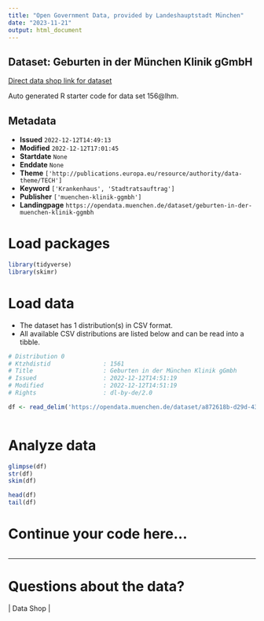 ```yaml
---
title: "Open Government Data, provided by Landeshauptstadt München"
date: "2023-11-21"
output: html_document
---
```


## Dataset: Geburten in der München Klinik gGmbH

[Direct data shop link for dataset](https://opendata.muenchen.de/dataset/geburten-in-der-muenchen-klinik-ggmbh)

Auto generated R starter code for data set 156@lhm.

## Metadata

- **Issued** `2022-12-12T14:49:13`
- **Modified** `2022-12-12T17:01:45`
- **Startdate** `None`
- **Enddate** `None`
- **Theme** `['http://publications.europa.eu/resource/authority/data-theme/TECH']`
- **Keyword** `['Krankenhaus', 'Stadtratsauftrag']`
- **Publisher** `['muenchen-klinik-ggmbh']`
- **Landingpage** `https://opendata.muenchen.de/dataset/geburten-in-der-muenchen-klinik-ggmbh`


# Load packages

```r

library(tidyverse)
library(skimr)

```

# Load data

-   The dataset has 1 distribution(s) in CSV format.
-   All available CSV distributions are listed below and can be read into a tibble.

```r

# Distribution 0
# Ktzhdistid               : 1561
# Title                    : Geburten in der München Klinik gGmbh
# Issued                   : 2022-12-12T14:51:19
# Modified                 : 2022-12-12T14:51:19
# Rights                   : dl-by-de/2.0

df <- read_delim('https://opendata.muenchen.de/dataset/a872618b-d29d-43f8-ae79-cb27ca8b9f23/resource/0a8a0026-c95a-40dc-bfb6-83c2011a2439/download/open-data-munchen-klinik_geburten_bearbeitet.csv')



```

# Analyze data

```r

glimpse(df)
str(df)
skim(df)

head(df)
tail(df)

```

# Continue your code here...

```r

```

------------------------------------------------------------------------

# Questions about the data?

 | Data Shop | 
